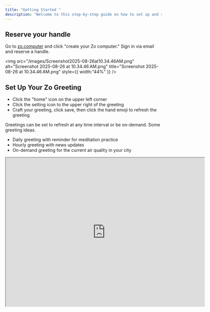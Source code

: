 ```yaml
---
title: "Getting Started "
description: "Welcome to this step-by-step guide on how to set up and start using your Zo computer."
---
```


## Reserve your handle

Go to [zo.computer](zo.computer) and click "create your Zo computer." Sign in via email and reserve a handle.

<img
  src="/images/Screenshot2025-08-26at10.34.46AM.png"
  alt="Screenshot 2025-08-26 at 10.34.46 AM.png"
  title="Screenshot 2025-08-26 at 10.34.46 AM.png"
  style={{ width:"44%" }}
/>

## Set Up Your Zo Greeting

- Click the "home" icon on the upper left corner
- Click the setting icon to the upper right of the greeting
- Craft your greeting, click save, then click the hand emoji to refresh the greeting

Greetings can be set to refresh at any time interval or be on-demand. Some greeting ideas.

- Daily greeting with reminder for meditation practice
- Hourly greeting with news updates
- On-demand greeting for the current air quality in your city

<iframe src="https://drive.google.com/file/d/1Dcq7PTXCI6rWniZbsiG-JMA0cB4E93Ei/preview" width="640" height="480" allow="autoplay" />

## Personalize your Zo Settings

Go to **Settings** in the botton left corner.

### **Look and Feel**

Choose your appearance and theme.

<iframe src="https://drive.google.com/file/d/1AfmelmG0izNVdslIIV6DAm9oObnIbo49/preview" width="640" height="480" allow="autoplay" />

### **Your AI**

**Get access to all models:**

Choose from the best leading chat and image models

<iframe src="https://drive.google.com/file/d/1NlLRVGAftQP8ifhU4HL6smFCtqiXx9tr/preview" width="640" height="480" allow="autoplay" />

**Add rules:**

Tell Zo to chat in a certain way, create or organize files based on prompts, and more

![Screenshot 2025-08-26 at 10.57.16 AM.png](/images/Screenshot2025-08-26at10.57.16AM.png)

**Create Zofiles:**

Zofiles are personas for specific occasions to enhance work or just for fun

![Screenshot 2025-08-26 at 6.54.36 PM.png](/images/Screenshot2025-08-26at6.54.36PM.png)

Toggle Zofiles on/off from settings, or choose a Zofile when you create a new chat.

![Screenshot 2025-08-26 at 1.06.50 PM.png](/images/Screenshot2025-08-26at1.06.50PM.png)

### Integrations

**Connect your Google Drive, Google Calendar, and Notion:**

Make sure to enable both read and write access so Zo can do tasks such as adding removing appointments, editing files, and more\!

<iframe src="https://drive.google.com/file/d/1mCqW2rtJb7CYvO-bRH8IaT2TtrmmH2ee/preview" width="640" height="480" allow="autoplay" />

**Connect your email and phone number:**

Email your Zo ([yourusername@zo.computer](mailto:yourusername@zo.computer)) from as many emails as you'd like to get content from your Zo files, save articles, organize your workspace, do work, and more. Link your phone number so you can talk to Zo even more easily to do all of the above.

![link email and text.png](/images/linkemailandtext.png)

### Developer

Find additional settings in this section, including customizing your chat to pop out as a second window, and enabling secrets for different development environments.

![Screenshot 2025-08-26 at 1.22.15 PM.png](/images/Screenshot2025-08-26at1.22.15PM.png)